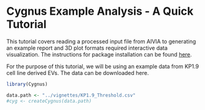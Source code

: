 # Cygnus Example Analysis - A Quick Tutorial

This tutorial covers reading a processed input file from AIVIA to generating an example report and 3D plot formats required interactive data visualization. The instructions for package installation can be found <a href=https://yeinchung.github.io/Cygnus/>here</a>.

For the purpose of this tutorial, we will be using an example data from KP1.9 cell line derived EVs. The data can be downloaded here.

```r
library(Cygnus)
```

```r
data.path <- "../vignettes/KP1.9_Threshold.csv" 
#cyg <- createCygnus(data.path)
```
